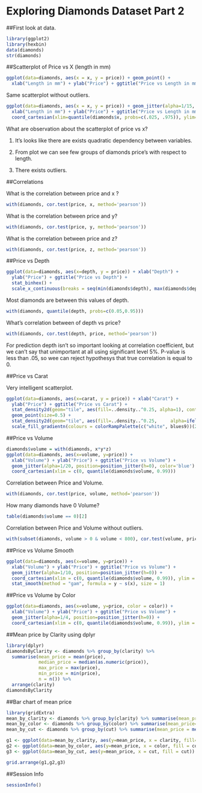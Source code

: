 Exploring Diamonds Dataset Part 2
=============================================
##First look at data.
```r
library(ggplot2)
library(hexbin)
data(diamonds)
str(diamonds)
```
##Scatterplot of Price vs X (length in mm)
```r
ggplot(data=diamonds, aes(x = x, y = price)) + geom_point() + 
  xlab("Length in mm") + ylab("Price") + ggtitle("Price vs Length in mm")
```

Same scatterplot without outliers.
```r
ggplot(data=diamonds, aes(x = x, y = price)) + geom_jitter(alpha=1/15, position = position_jitter(h=0)) + 
  xlab("Length in mm") + ylab("Price") + ggtitle("Price vs Length in mm") +
  coord_cartesian(xlim=quantile(diamonds$x, probs=c(.025, .975)), ylim=quantile(diamonds$price, probs=c(.025,.975))) 
```

What are observation about the scatterplot of price vs x?

1. It's looks like there are exists quadratic dependency between variables.

2. From plot we can see few groups of diamonds price's with respect to length.

3. There exists outliers.

##Correlations

What is the correlation between price and x ?
```r
with(diamonds, cor.test(price, x, method='pearson'))
```

What is the correlation between price and y?
```r
with(diamonds, cor.test(price, y, method='pearson'))
```

What is the correlation between price and z?
```r
with(diamonds, cor.test(price, z, method='pearson'))
```

##Price vs Depth

```r
ggplot(data=diamonds, aes(x=depth, y = price)) + xlab("Depth") +
  ylab("Price") + ggtitle("Price vs Depth") +
  stat_binhex() +
  scale_x_continuous(breaks = seq(min(diamonds$depth), max(diamonds$depth), 2))
```

Most diamonds are between this values of depth.
```r
with(diamonds, quantile(depth, probs=c(0.05,0.95)))
```

What's correlation between of depth vs price?
```r
with(diamonds, cor.test(depth, price, method='pearson'))
```

For prediction depth isn't so important looking at correlation coefficient, but we can't say that unimportant at all using significant level 5%. P-value is less than .05, so wee can reject hypothesys that true correlation is equal to 0. 

##Price vs Carat

Very intelligent scatterplot.
```r
ggplot(data=diamonds, aes(x=carat, y = price)) + xlab("Carat") +
  ylab("Price") + ggtitle("Price vs Carat") +
  stat_density2d(geom="tile", aes(fill=..density..^0.25, alpha=1), contour=FALSE) + 
  geom_point(size=0.5) +
  stat_density2d(geom="tile", aes(fill=..density..^0.25,     alpha=ifelse(..density..^0.25<0.4,0,1)), contour=FALSE) + 
  scale_fill_gradientn(colours = colorRampPalette(c("white", blues9))(256))
```

##Price vs Volume

```r
diamonds$volume = with(diamonds, x*y*z)
ggplot(data=diamonds, aes(x=volume, y=price)) + 
  xlab("Volume") + ylab("Price") + ggtitle("Price vs Volume") + 
  geom_jitter(alpha=1/20, position=position_jitter(h=0), color='blue') + 
  coord_cartesian(xlim = c(0, quantile(diamonds$volume, 0.99)))
```

Correlation between Price and Volume.

```r
with(diamonds, cor.test(price, volume, method='pearson'))
```

How many diamonds have 0 Volume?
```r
table(diamonds$volume == 0)[2]
```

Correlation between Price and Volume without outliers.
```r
with(subset(diamonds, volume > 0 & volume < 800), cor.test(volume, price, method='pearson'))
```

##Price vs Volume Smooth
```r
ggplot(data=diamonds, aes(x=volume, y=price)) + 
  xlab("Volume") + ylab("Price") + ggtitle("Price vs Volume") + 
  geom_jitter(alpha=1/10, position=position_jitter(h=0)) + 
  coord_cartesian(xlim = c(0, quantile(diamonds$volume, 0.99)), ylim = c(0, max(diamonds$price))) +
  stat_smooth(method = "gam", formula = y ~ s(x), size = 1)
```

##Price vs Volume by Color
```r
ggplot(data=diamonds, aes(x=volume, y=price, color = color)) + 
  xlab("Volume") + ylab("Price") + ggtitle("Price vs Volume") + 
  geom_jitter(alpha=1/4, position=position_jitter(h=0)) + 
  coord_cartesian(xlim = c(0, quantile(diamonds$volume, 0.99)), ylim = c(0, max(diamonds$price)))
```

##Mean price by Clarity using dplyr

```r
library(dplyr)
diamondsByClarity <- diamonds %>% group_by(clarity) %>%
  summarise(mean_price = mean(price),
            median_price = median(as.numeric(price)),
            max_price = max(price),
            min_price = min(price),
            n = n()) %>%
  arrange(clarity)
diamondsByClarity
```

##Bar chart of mean price

```r
library(gridExtra)
mean_by_clarity <- diamonds %>% group_by(clarity) %>% summarise(mean_price = mean(price))
mean_by_color <- diamonds %>% group_by(color) %>% summarise(mean_price=mean(price))
mean_by_cut <- diamonds %>% group_by(cut) %>% summarise(mean_price = mean(price))

g1 <- ggplot(data=mean_by_clarity, aes(y=mean_price, x = clarity, fill=clarity)) + geom_bar(stat='identity', colour="black") + xlab("Clarity") + ylab("Mean Price") + ggtitle("Mean price by clarity")
g2 <- ggplot(data=mean_by_color, aes(y=mean_price, x = color, fill = color)) + geom_bar(stat='identity',colour="black") + xlab("Color") + ylab("Mean Price") + ggtitle("Mean price by color")
g3 <- ggplot(data=mean_by_cut, aes(y=mean_price, x = cut, fill = cut)) + geom_bar(stat='identity',colour="black") + xlab("Cut") + ylab("Mean Price") + ggtitle("Mean price by cur")

grid.arrange(g1,g2,g3)
```

##Session Info
```r
sessionInfo()
```


